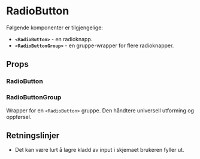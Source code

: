 
<Meta of={RadioButtonStories} />

# RadioButton

<ComponentLinkRow
  docsHref="https://design.domstol.no/987b33f71/p/75d63e-radiobutton/b/939219"
  figmaHref="https://www.figma.com/file/ewqSDmkgqDQ5PyOsRp4V5b/?node-id=155%3A38"
  githubHref="https://github.com/domstolene/designsystem/tree/main/packages/components/src/components/RadioButton"
  storybookHref="https://domstolene.github.io/designsystem/?path=/story/dds-components-components-radiobutton--default"
/>

Følgende komponenter er tilgjengelige:

- **`<RadioButton>`** - en radioknapp.
- **`<RadioButtonGroup>`** - en gruppe-wrapper for flere radioknapper.

## Props

### RadioButton

<Canvas of={RadioButtonStories.Preview} />
<Controls of={RadioButtonStories.Preview} />

### RadioButtonGroup

Wrapper for en `<RadioButton>` gruppe. Den håndtere universell utforming og oppførsel.

<Canvas of={RadioButtonGroupStories.Preview} />
<Controls of={RadioButtonGroupStories.Preview} />

## Retningslinjer

- Det kan være lurt å lagre kladd av input i skjemaet brukeren fyller ut.

